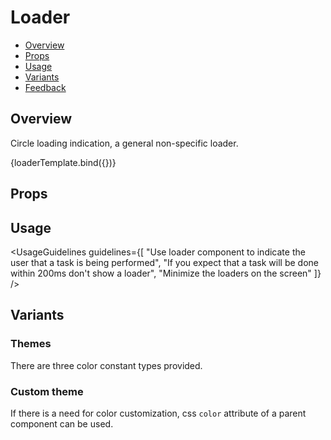 
<Meta title="Feedback/Loader" component={Loader} />

<!--- Component template -->


<!--- Component documentation -->

# Loader

- [Overview](#overview)
- [Props](#props)
- [Usage](#usage)
- [Variants](#variants)
- [Feedback](#feedback)

## Overview

Circle loading indication, a general non-specific loader.

<Canvas>
  <Story name="Overview" args={{ size: 40 }}>
    {loaderTemplate.bind({})}
  </Story>
</Canvas>

## Props

<ArgsTable of={Loader} />

## Usage

<UsageGuidelines
  guidelines={[
    "Use loader component to indicate the user that a task is being performed",
    "If you expect that a task will be done within 200ms don't show a loader",
    "Minimize the loaders on the screen"
  ]}
/>

## Variants

### Themes

There are three color constant types provided.

<Canvas>
  <Story name="Themes" >
    <Flex direction={Flex.directions.COLUMN} gap={Flex.gaps.MEDIUM}>
      <StoryDescription description="Primary">
        <Loader size={40} color={Loader.colors.PRIMARY}/>
      </StoryDescription>
      <StoryDescription description="OnPrimary">
        <Loader size={40} color={Loader.colors.ON_PRIMARY}/>
      </StoryDescription>
      <StoryDescription description="Dark">
        <Loader size={40} color={Loader.colors.DARK}/>
      </StoryDescription>
    </Flex>
  </Story>
</Canvas>

### Custom theme

If there is a need for color customization, css `color` attribute of a parent component can be used.

<Canvas>
  <Story name="Color inheritance">
    <div style={{ color: "var(--color-dark-red)" }}>
      <Loader size={40} />
    </div>
  </Story>
</Canvas>